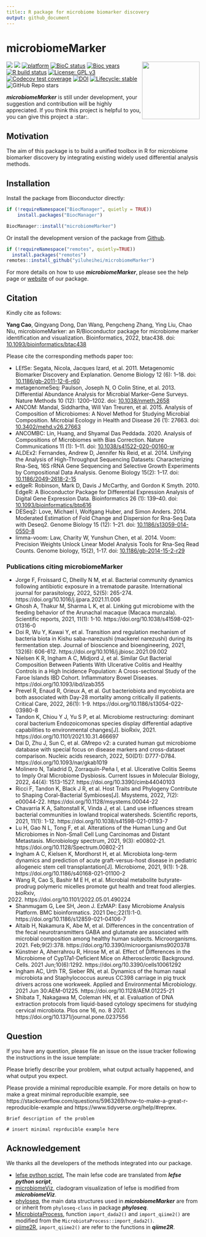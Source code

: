 ```yaml
---
title:: R package for microbiome biomarker discovery
output: github_document
---
```


<!-- README.md is generated from README.Rmd. Please edit that file -->

# microbiomeMarker

<a href='https://github.com/yiluheihei/microbiomeMarker'/><img src='man/figures/microbiomeMarker.png' height="150" align="right" style="float:right; height:150px;" />

<!-- badges: start -->
[![](https://img.shields.io/badge/release%20version-1.2.1-green.svg)](https://www.bioconductor.org/packages/microbiomeMarker)
[![](https://img.shields.io/badge/devel%20version-1.3.2-green.svg)](https://github.com/yiluheihei/microbiomeMarker)
[![platform](http://www.bioconductor.org/shields/availability/devel/microbiomeMarker.svg)](https://www.bioconductor.org/packages/devel/bioc/html/microbiomeMarker.html#archives)
[![BioC status](http://www.bioconductor.org/shields/build/release/bioc/microbiomeMarker.svg)](https://bioconductor.org/checkResults/release/bioc-LATEST/microbiomeMarker)
[![Bioc years](http://www.bioconductor.org/shields/years-in-bioc/microbiomeMarker.svg)](https://www.bioconductor.org/packages/devel/bioc/html/microbiomeMarker.html#since)
[![R build status](https://github.com/yiluheihei/microbiomeMarker/workflows/R-CMD-check-bioc/badge.svg)](https://github.com/yiluheihei/microbiomeMarker/actions)
[![License: GPL v3](https://img.shields.io/badge/License-GPLv3-blue.svg)](https://github.com/yiluheihei/microbiomeMarker/blob/master/LICENSE.md)
[![Codecov test coverage](https://codecov.io/gh/yiluheihei/microbiomeMarker/branch/master/graph/badge.svg)](https://codecov.io/gh/yiluheihei/microbiomeMarker?branch=master)
[![DOI](https://zenodo.org/badge/215731961.svg)](https://zenodo.org/badge/latestdoi/215731961)
[![Lifecycle: stable](https://img.shields.io/badge/lifecycle-stable-brightgreen.svg)](https://lifecycle.r-lib.org/articles/stages.html#stable)
![GitHub Repo stars](https://img.shields.io/github/stars/yiluheihei/microbiomeMarker?style=social)
<!-- badges: end -->

***microbiomeMarker*** is still under development, your suggestion and contribution will be highly appreciated. If you think this project is helpful to you, you can give this project a :star:.

## Motivation

The aim of this package is to build a unified toolbox in R for microbiome 
biomarker discovery by integrating existing widely used differential analysis methods.

## Installation

Install the package from Bioconductor directly:

```r
if (!requireNamespace("BiocManager", quietly = TRUE))
    install.packages("BiocManager")

BiocManager::install("microbiomeMarker")
```

Or install the development version of the package from
[Github](https://github.com/yiluheihei/microbiomeMarker). 

```r
if (!requireNamespace("remotes", quietly=TRUE))
  install.packages("remotes")
remotes::install_github("yiluheihei/microbiomeMarker")
```

For more details on how to use ***microbiomeMarker***, please see the help page 
or [website](https://yiluheihei.github.io/microbiomeMarker/index.html) of our 
package.

## Citation

Kindly cite as follows: 

**Yang Cao**, Qingyang Dong, Dan Wang, Pengcheng Zhang, Ying Liu, Chao 
Niu, microbiomeMarker: an R/Bioconductor package for microbiome marker 
identification and visualization. Bioinformatics, 2022, btac438. doi: [10.1093/bioinformatics/btac438](https://doi.org/10.1093/bioinformatics/btac438)

Please cite the corresponding methods paper too:

- LEfSe: Segata, Nicola, Jacques Izard, et al. 2011. Metagenomic Biomarker 
  Discovery and Explanation. Genome Biology 12 (6): 1–18. 
  doi: [10.1186/gb-2011-12-6-r60](https://doi.org/10.1186/gb-2011-12-6-r60)
- metagenomeSeq: Paulson, Joseph N, O Colin Stine, et al. 2013. Differential 
  Abundance Analysis for Microbial Marker-Gene Surveys. Nature Methods 10 (12): 
  1200–1202. doi: [10.1038/nmeth.2658](https://doi.org/10.1038/nmeth.2658)
- ANCOM: Mandal, Siddhartha, Will Van Treuren, et al. 2015. Analysis of 
  Composition of Microbiomes: A Novel Method for Studying Microbial Composition.
  Microbial Ecology in Health and Disease 26 (1): 27663. 
  doi: [10.3402/mehd.v26.27663](https://doi.org/10.3402/mehd.v26.27663)
- ANCOMBC: Lin, Huang, and Shyamal Das Peddada. 2020. Analysis of Compositions 
  of Microbiomes with Bias Correction. Nature Communications 11 (1): 1–11. 
   doi: [10.1038/s41522-020-00160-w](https://doi.org/10.1038/s41522-020-00160-w)
- ALDEx2: Fernandes, Andrew D, Jennifer Ns Reid, et al. 2014. Unifying the 
  Analysis of High-Throughput Sequencing Datasets: Characterizing Rna-Seq, 16S 
  rRNA Gene Sequencing   and Selective Growth Experiments by Compositional Data 
  Analysis.  Genome Biology 15(2): 1–17. 
  doi: [10.1186/2049-2618-2-15](https://doi.org/10.1186/2049-2618-2-15)
- edgeR: Robinson, Mark D, Davis J McCarthy, and Gordon K Smyth. 2010. EdgeR: A
  Bioconductor Package for Differential Expression Analysis of Digital Gene 
  Expression Data. Bioinformatics 26 (1): 139–40. doi: 
  [10.1093/bioinformatics/btp616](https://doi.org/10.1093/bioinformatics/btp616)
- DESeq2: Love, Michael I, Wolfgang Huber, and Simon Anders. 2014. Moderated 
  Estimation of Fold Change and Dispersion for Rna-Seq Data with Deseq2. Genome 
  Biology 15 (12): 1–21. 
  doi: [10.1186/s13059-014-0550-8](https://doi.org/10.1186/s13059-014-0550-8)
- limma-voom: Law, Charity W, Yunshun Chen, et al. 2014. Voom: Precision Weights
  Unlock Linear Model Analysis Tools for Rna-Seq Read Counts. Genome biology, 
  15(2), 1-17. 
  doi: [10.1186/gb-2014-15-2-r29](https://doi.org/10.1186/gb-2014-15-2-r29)

### Publications citing microbiomeMarker

- Jorge F, Froissard C, Dheilly N M, et al. Bacterial community dynamics
  following antibiotic exposure in a trematode parasite. International 
  journal for parasitology, 2022, 52(5): 265-274. 
  https://doi.org/10.1016/j.ijpara.2021.11.006
- Ghosh A, Thakur M, Sharma L K, et al. Linking gut microbiome with the feeding
  behavior of the Arunachal macaque (Macaca munzala). Scientific reports, 2021,
  11(1): 1-10. https://doi.org/10.1038/s41598-021-01316-0
- Doi R, Wu Y, Kawai Y, et al. Transition and regulation mechanism of bacteria 
  biota   in Kishu saba-narezushi (mackerel narezushi) during its fermentation 
  step. Journal of bioscience and bioengineering, 2021, 132(6): 606-612. 
  https://doi.org/10.1016/j.jbiosc.2021.09.002
- Nielsen K R, Ingham A C, Midjord J, et al. Similar Gut Bacterial Composition
  Between Patients With Ulcerative Colitis and Healthy Controls in a High
  Incidence Population: A Cross-sectional Study of the Faroe Islands IBD Cohort.
  Inflammatory Bowel Diseases. https://doi.org/10.1093/ibd/izab355
- Prevel R, Enaud R, Orieux A, et al. Gut bacteriobiota and mycobiota are both
  associated with Day-28 mortality among critically ill patients. Critical Care,
  2022, 26(1): 1-9. https://doi.org/10.1186/s13054-022-03980-8
- Tandon K, Chiou Y J, Yu S P, et al. Microbiome restructuring: dominant coral
  bacterium Endozoicomonas species display differential adaptive capabilities 
  to environmental changes[J]. bioRxiv, 2021.
  https://doi.org/10.1101/2021.10.31.466697
- Dai D, Zhu J, Sun C, et al. GMrepo v2: a curated human gut microbiome database
  with special focus on disease markers and cross-dataset comparison. Nucleic 
  acids research, 2022, 50(D1): D777-D784. https://doi.org/10.1093/nar/gkab1019
- Molinero N, Taladrid D, Zorraquín-Peña I, et al. Ulcerative Colitis Seems to 
  Imply Oral Microbiome Dysbiosis. Current Issues in Molecular Biology, 2022,
  44(4): 1513-1527. https://doi.org/10.3390/cimb44040103
- Ricci F, Tandon K, Black J R, et al. Host Traits and Phylogeny Contribute to
  Shaping Coral-Bacterial Symbioses[J]. Msystems, 2022, 7(2): e00044-22.
  https://doi.org/10.1128/msystems.00044-22
- Chavarria K A, Saltonstall K, Vinda J, et al. Land use influences stream 
  bacterial communities in lowland tropical watersheds. Scientific reports, 
  2021, 11(1): 1-12. https://doi.org/10.1038/s41598-021-01193-7
- Lu H, Gao N L, Tong F, et al. Alterations of the Human Lung and Gut 
  Microbiomes in Non-Small Cell Lung Carcinomas and Distant Metastasis. 
  Microbiology spectrum, 2021, 9(3): e00802-21.
  https://doi.org/10.1128/Spectrum.00802-21
- Ingham A C, Kielsen K, Mordhorst H, et al. Microbiota long-term dynamics and
  prediction of acute graft-versus-host disease in pediatric allogeneic stem 
  cell transplantation[J]. Microbiome, 2021, 9(1): 1-28.
  https://doi.org/10.1186/s40168-021-01100-2
- Wang R, Cao S, Bashir M E H, et al. Microbial metabolite butyrate-prodrug
  polymeric micelles promote gut health and treat food allergies. bioRxiv, 
  2022. https://doi.org/10.1101/2022.05.01.490224
- Shanmugam G, Lee SH, Jeon J. EzMAP: Easy Microbiome Analysis Platform. BMC
  bioinformatics. 2021 Dec;22(1):1-0. 
  https://doi.org/10.1186/s12859-021-04106-7
- Altaib H, Nakamura K, Abe M, et al. Differences in the concentration of the 
  fecal neurotransmitters GABA and glutamate are associated with microbial 
  composition among healthy human subjects. Microorganisms. 2021. Feb;9(2):378. 
  https://doi.org/10.3390/microorganisms9020378
- Künstner A, Aherrahrou R, Hirose M, et al. Effect of Differences in the 
  Microbiome of Cyp17a1-Deficient Mice on Atherosclerotic Background. Cells. 
  2021 Jun;10(6):1292. https://doi.org/10.3390/cells10061292
- Ingham AC, Urth TR, Sieber RN, et al. Dynamics of the human nasal microbiota 
  and Staphylococcus aureus CC398 carriage in pig truck drivers across one 
  workweek. Applied and Environmental Microbiology. 2021 Jun 30:AEM-01225.
  https://doi.org/10.1128/AEM.01225-21
- Shibata T, Nakagawa M, Coleman HN, et al. Evaluation of DNA extraction 
  protocols from liquid-based cytology specimens for studying cervical 
  microbiota. Plos one 16, no. 8 2021. https://doi.org/10.1371/journal.pone.0237556

## Question

If you have any question, please file an issue on the issue tracker following 
the instructions in the issue template:

Please briefly describe your problem, what output actually happened, and what 
output you expect.

Please provide a minimal reproducible example. For more details on how to make 
a great minimal reproducible example, see https://stackoverflow.com/questions/5963269/how-to-make-a-great-r-reproducible-example 
and https://www.tidyverse.org/help/#reprex.

```
Brief description of the problem

# insert minimal reprducible example here
```

## Acknowledgement

We thanks all the developers of the methods integrated into our package.

- [lefse python script](https://bitbucket.org/biobakery/biobakery/wiki/lefse), 
  The main lefse code are translated from ***lefse python script***,
- [microbiomeViz](https://github.com/lch14forever/microbiomeViz), cladogram 
  visualization of lefse is modified from ***microbiomeViz***.
- [phyloseq](https://github.com/joey711/phyloseq), the main data structures used 
  in ***microbiomeMarker*** are from or inherit from `phyloseq-class` in package 
  ***phyloseq***.
- [MicrobiotaProcess](https://github.com/YuLab-SMU/MicrobiotaProcess), function 
  `import_dada2()` and `import_qiime2()` are modified from the 
  `MicrobiotaProcess::import_dada2()`.
- [qiime2R](https://github.com/jbisanz/qiime2R), `import_qiime2()` are refer to 
  the functions in ***qiime2R***.
